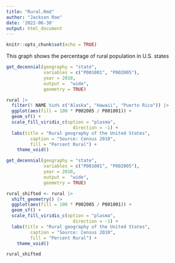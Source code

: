 ```yaml
---
title: "Rural.Rmd"
author: "Jackson Roe"
date: '2022-06-30'
output: html_document
---
```


```r
knitr::opts_chunk$set(echo = TRUE)
```
This graph shows the percentage of rural population in U.S. states
```r
get_decennial(geography = "state", 
              variables = c("P001001", "P002005"), 
              year = 2010, 
              output =  "wide", 
              geometry = TRUE)
```

```r
rural |> 
  filter(! NAME %in% c("Alaska", "Hawaii", "Puerto Rico")) |>
  ggplot(aes(fill = 100 * P002005 / P001001)) + 
  geom_sf() + 
  scale_fill_viridis_c(option = "plasma",
                         direction = -1) + 
  labs(title = "Rural geography of the United States",
         caption = "Source: Census 2010",
         fill = "Percent Rural") +
    theme_void()
```

```r
get_decennial(geography = "state", 
              variables = c("P001001", "P002005"), 
              year = 2010, 
              output =  "wide", 
              geometry = TRUE)

rural_shifted <- rural |> 
  shift_geometry() |>
  ggplot(aes(fill = 100 * P002005 / P001001)) + 
  geom_sf() + 
  scale_fill_viridis_c(option = "plasma",
                         direction = -1) + 
  labs(title = "Rural geography of the United States",
         caption = "Source: Census 2010",
         fill = "Percent Rural") +
    theme_void() 

rural_shifted
```


